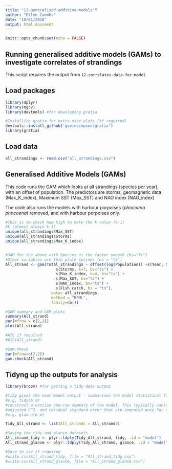 ```yaml
---
title: "12-generalised-additive-models""
author: "Ellen Coombs"
date: "10/01/2018"
output: html_document
---
```


```r
knitr::opts_chunk$set(echo = FALSE)
```

## Running generalised additive models (GAMs) to investigate correlates of strandings
This script requires the output from `12-correlates-data-for-model`

## Load packages 
```r
library(dplyr)
library(mgcv)
library(devtools) #for downlading gratia 

#Installing gratia for extra nice plots (if required)
devtools::install_github('gavinsimpson/gratia')
library(gratia)
```

## Load data 
```r

all_strandings <- read.csv("all_strandings.csv")

```

## Generalised Additive Models (GAMs)
This code runs the GAM which looks at all strandings (species per year), with an offset of population. The predictors are storms, geomagnetic data (Max_K_index), Maximum SST (Max_SST) and NAO index (NAO_index)

The code also runs the models with harbour porpoises (_phocoena phocoena_) removed, and with harbour porpoises only. 
```r

#This is to check how high to make the k value (k-1)
#k (almost always k-1)
unique(all_strandings$Max_SST)
unique(all_strandings$Storms)
unique(all_strandings$Max_K_index)


#GAM for the above with Species as the factor smooth (bs="fs")
#Other variables are thin plate splines (bs = "ts") 
All_strand <- gam(Total_strandings ~ offset(log(Population)) +s(Year, Species, bs="fs") +
                      s(Storms, k=7, bs="ts") +
                      s(Max_K_index, k=4, bs="ts") +
                      s(Max_SST, bs="ts") +
                      s(NAO_index, bs="ts") + 
                      s(Fish_catch, bs = "ts"), 
                    data= all_strandings, 
                    method = "REML",
                    family=nb())

#GAM summary and GAM plots 
summary(All_strand)
par(mfrow = c(2,2))
plot(All_strand)

#AIC if required 
#AIC(All_strand)

#Gam.check
par(mfrow=c(2,2))
gam.check(All_strand)

```


## Tidyng up the outputs for analysis 
```r

library(broom) #for getting a tidy data output 

#Tidy gives the neat model output - summarises the model statistical findings 
#e.g. tidy(b_m)
#construct a concise one-row summary of the model. This typically contains values such as R^2, 
#adjusted R^2, and residual standard error that are computed once for the entire model.
#e.g. glance(b_m)

Tidy_All_strand <- list(All_strandc = All_strandc) 

#Saving the tidy and glance datasets 
All_strand_tidy <- plyr::ldply(Tidy_All_strand, tidy, .id = "model")
All_strand_glance <- plyr::ldply(Tidy_All_strand, glance, .id = "model")

#Save to csv if required 
#write.csv(All_strand_tidy, file = "All_strand_tidy.csv")
#write.csv(All_strand_glance, file = "All_strand_glance.csv")
```



